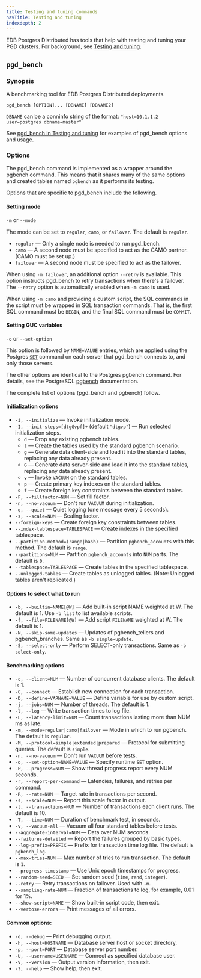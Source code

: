 ```yaml
---
title: Testing and tuning commands
navTitle: Testing and tuning
indexdepth: 2
---
```


EDB Postgres Distributed has tools that help with testing and tuning your PGD clusters. For background, see [Testing and tuning](/pgd/latest/reference/testing-tuning).


## `pgd_bench`

### Synopsis

A benchmarking tool for EDB Postgres Distributed deployments.

```shell
pgd_bench [OPTION]... [DBNAME] [DBNAME2]
```

`DBNAME` can be a conninfo string of the format:
  `"host=10.1.1.2 user=postgres dbname=master"`

See [pgd_bench in Testing and tuning](/pgd/latest/reference/testing-tuning#pgd_bench) for examples
of pgd_bench options and usage.

### Options

The pgd_bench command is implemented as a wrapper around the pgbench command. This means that it shares many of the same options and created tables named `pgbench` as it performs its testing.

Options that are specific to pgd_bench include the following.

#### Setting mode

`-m` or `--mode`

The mode can be set to `regular`, `camo`, or `failover`. The default is `regular`.

* `regular` &mdash; Only a single node is needed to run pgd_bench.
* `camo` &mdash; A second node must be specified to act as the CAMO partner. (CAMO must be set up.)
* `failover` &mdash; A second node must be specified to act as the failover.

When using `-m failover`, an additional option `--retry` is available. This option
instructs pgd_bench to retry transactions when there's a failover. The `--retry` 
option is automatically enabled when `-m camo` is used.

When using `-m camo` and providing a custom script, the SQL commands in the script must
be wrapped in SQL transaction commands. That is, the first SQL command must be `BEGIN`,
and the final SQL command must be `COMMIT`.

#### Setting GUC variables

 `-o` or `--set-option`
 
This option is followed by `NAME=VALUE` entries, which are applied using the 
Postgres [`SET`](https://www.postgresql.org/docs/current/sql-set.html) command on each server that pgd_bench connects to, and only those servers.

The other options are identical to the Postgres pgbench command. For
details, see the PostgreSQL 
[pgbench](https://www.postgresql.org/docs/current/pgbench.html) documentation.

The complete list of options (pgd_bench and pgbench) follow.

#### Initialization options
-   `-i, --initialize`  &mdash; Invoke initialization mode.
-   `-I, --init-steps=[dtgGvpf]+` (default `"dtgvp"`)  &mdash; Run selected initialization steps.
    -   `d`  &mdash; Drop any existing pgbench tables.
    -   `t`  &mdash; Create the tables used by the standard pgbench scenario.
    -   `g`  &mdash; Generate data client-side and load it into the standard tables, replacing any data already present.
    -   `G`  &mdash; Generate data server-side and load it into the standard tables, replacing any data already present.
    -   `v`  &mdash; Invoke `VACUUM` on the standard tables.
    -   `p`  &mdash; Create primary key indexes on the standard tables.
    -   `f`  &mdash; Create foreign key constraints between the standard tables.
-   `-F, --fillfactor=NUM` &mdash; Set fill factor.
-   `-n, --no-vacuum` &mdash; Don't run `VACUUM` during initialization.
-   `-q, --quiet` &mdash; Quiet logging (one message every 5 seconds).
-   `-s, --scale=NUM` &mdash; Scaling factor.
-   `--foreign-keys` &mdash; Create foreign key constraints between tables.
-   `--index-tablespace=TABLESPACE` &mdash; Create indexes in the specified tablespace.
-   `--partition-method=(range|hash)` &mdash; Partition `pgbench_accounts` with this method. The default is `range`.
-   `--partitions=NUM` &mdash; Partition `pgbench_accounts` into `NUM` parts. The default is `0`.
-   `--tablespace=TABLESPACE` &mdash; Create tables in the specified tablespace.
-   `--unlogged-tables` &mdash; Create tables as unlogged tables. (Note: Unlogged tables aren't replicated.)

#### Options to select what to run
-   `-b, --builtin=NAME[@W]` &mdash; Add built-in script NAME weighted at W. The default is 1. Use `-b list` to list available scripts.
-   `-f, --file=FILENAME[@W]` &mdash; Add script `FILENAME` weighted at W. The default is 1.
-   `-N, --skip-some-updates` &mdash; Updates of pgbench_tellers and pgbench_branches. Same as `-b simple-update`.
-   `-S, --select-only` &mdash; Perform SELECT-only transactions. Same as `-b select-only`.

#### Benchmarking options
-   `-c, --client=NUM` &mdash; Number of concurrent database clients. The default is 1.
-   `-C, --connect` &mdash; Establish new connection for each transaction.
-   `-D, --define=VARNAME=VALUE` &mdash; Define variable for use by custom script.
-   `-j, --jobs=NUM` &mdash; Number of threads. The default is 1.
-   `-l, --log` &mdash; Write transaction times to log file.
-   `-L, --latency-limit=NUM` &mdash; Count transactions lasting more than NUM ms as late.
-   `-m, --mode=regular|camo|failover` &mdash; Mode in which to run pgbench. The default is `regular`.
-   `-M, --protocol=simple|extended|prepared` &mdash; Protocol for submitting queries. The default is `simple`.
-   `-n, --no-vacuum` &mdash; Don't run `VACUUM` before tests.
-   `-o, --set-option=NAME=VALUE` &mdash; Specify runtime `SET` option.
-   `-P, --progress=NUM`  &mdash; Show thread progress report every NUM seconds.
-   `-r, --report-per-command`  &mdash; Latencies, failures, and retries per command.
-   `-R, --rate=NUM` &mdash; Target rate in transactions per second.
-   `-s, --scale=NUM` &mdash; Report this scale factor in output.
-   `-t, --transactions=NUM` &mdash; Number of transactions each client runs. The default is 10.
-   `-T, --time=NUM` &mdash; Duration of benchmark test, in seconds.
-   `-v, --vacuum-all` &mdash; Vacuum all four standard tables before tests.
-   `--aggregate-interval=NUM` &mdash; Data over NUM seconds.
-   `--failures-detailed` &mdash; Report the failures grouped by basic types.
-   `--log-prefix=PREFIX` &mdash; Prefix for transaction time log file. The default is `pgbench_log`.
-   `--max-tries=NUM` &mdash; Max number of tries to run transaction. The default is `1`.
-   `--progress-timestamp` &mdash; Use Unix epoch timestamps for progress.
-   `--random-seed=SEED` &mdash; Set random seed (`time`, `rand`, `integer`).
-   `--retry` &mdash; Retry transactions on failover. Used with `-m`.
-   `--sampling-rate=NUM` &mdash; Fraction of transactions to log, for example, 0.01 for 1%.
-   `--show-script=NAME` &mdash; Show built-in script code, then exit.
-   `--verbose-errors` &mdash; Print messages of all errors.

#### Common options:
-   `-d, --debug` &mdash; Print debugging output.
-   `-h, --host=HOSTNAME` &mdash; Database server host or socket directory.
-   `-p, --port=PORT` &mdash; Database server port number.
-   `-U, --username=USERNAME` &mdash; Connect as specified database user.
-   `-V, --version` &mdash; Output version information, then exit.
-   `-?, --help` &mdash; Show help, then exit.
